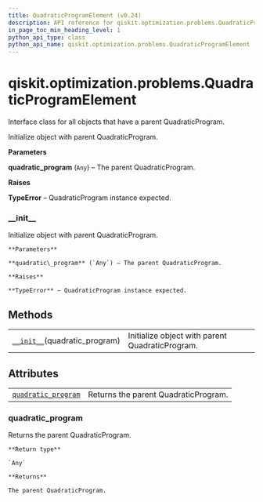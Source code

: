 ```yaml
---
title: QuadraticProgramElement (v0.24)
description: API reference for qiskit.optimization.problems.QuadraticProgramElement in qiskit v0.24
in_page_toc_min_heading_level: 1
python_api_type: class
python_api_name: qiskit.optimization.problems.QuadraticProgramElement
---
```


<span id="qiskit-optimization-problems-quadraticprogramelement" />

# qiskit.optimization.problems.QuadraticProgramElement

<Class id="qiskit.optimization.problems.QuadraticProgramElement" isDedicatedPage={true} github="https://github.com/qiskit-community/qiskit-aqua/tree/stable/0.8/qiskit/optimization/problems/quadratic_program_element.py" signature="QuadraticProgramElement(quadratic_program)" modifiers="class">
  Interface class for all objects that have a parent QuadraticProgram.

  Initialize object with parent QuadraticProgram.

  **Parameters**

  **quadratic\_program** (`Any`) – The parent QuadraticProgram.

  **Raises**

  **TypeError** – QuadraticProgram instance expected.

  ### \_\_init\_\_

  <Function id="qiskit.optimization.problems.QuadraticProgramElement.__init__" signature="__init__(quadratic_program)">
    Initialize object with parent QuadraticProgram.

    **Parameters**

    **quadratic\_program** (`Any`) – The parent QuadraticProgram.

    **Raises**

    **TypeError** – QuadraticProgram instance expected.
  </Function>

  ## Methods

  |                                                                                                                                                                  |                                                 |
  | ---------------------------------------------------------------------------------------------------------------------------------------------------------------- | ----------------------------------------------- |
  | [`__init__`](#qiskit.optimization.problems.QuadraticProgramElement.__init__ "qiskit.optimization.problems.QuadraticProgramElement.__init__")(quadratic\_program) | Initialize object with parent QuadraticProgram. |

  ## Attributes

  |                                                                                                                                                                         |                                      |
  | ----------------------------------------------------------------------------------------------------------------------------------------------------------------------- | ------------------------------------ |
  | [`quadratic_program`](#qiskit.optimization.problems.QuadraticProgramElement.quadratic_program "qiskit.optimization.problems.QuadraticProgramElement.quadratic_program") | Returns the parent QuadraticProgram. |

  ### quadratic\_program

  <Attribute id="qiskit.optimization.problems.QuadraticProgramElement.quadratic_program">
    Returns the parent QuadraticProgram.

    **Return type**

    `Any`

    **Returns**

    The parent QuadraticProgram.
  </Attribute>
</Class>

